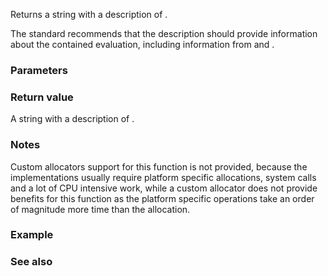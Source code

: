 {{cpp/title|to_string}}
{{cpp/utility/stacktrace_entry/navbar}}
{{ddcl | header=stacktrace | since=c++23 |
std::string to_string( const std::stacktrace_entry&amp; f );
}}

Returns a string with a description of {{tt|f}}.

The standard recommends that the description should provide information about the contained evaluation, including information from {{c|f.source_file()}} and {{c|f.source_line()}}.

===Parameters===
{{par begin}}
{{par | f | a {{tt|stacktrace_entry}} whose description is to be returned}}
{{par end}}

===Return value===
A string with a description of {{tt|f}}.

{{cpp/impldef exception}}

===Notes===
Custom allocators support for this function is not provided, because the implementations usually require platform specific allocations, system calls and a lot of CPU intensive work, while a custom allocator does not provide benefits for this function as the platform specific operations take an order of magnitude more time than the allocation.

===Example===
{{example | code=
#include &lt;stacktrace&gt;
#include &lt;string&gt;
#include &lt;iostream&gt;

int main()
{
    auto st = std::stacktrace::current();
    std::cout &lt;&lt;
        "Description of an empty stacktrace entry:\n" +
        std::to_string(std::stacktrace_entry{}) &lt;&lt; '\n';
    if (st.size() &gt; 0) {
        std::cout &lt;&lt;
            "Description of a non-empty stacktrace entry:\n" +
            std::to_string(st[0]) &lt;&lt; '\n';
    }
}
| p=true
| output=&lt;!-- obtained from Boost.Stacktrace --&gt;
Description of an empty stacktrace entry:

Description of a non-empty stacktrace entry:
0x0000000000402DE9 in ./prog.exe
}}

===See also===
{{dsc begin}}
{{dsc inc | cpp/utility/basic_stacktrace/dsc to_string}}
{{dsc end}}

{{langlinks|es|ja|ru|zh}}